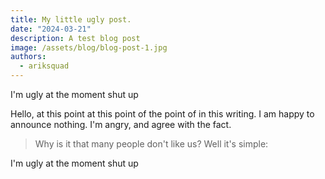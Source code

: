 ```yaml
---
title: My little ugly post.
date: "2024-03-21"
description: A test blog post
image: /assets/blog/blog-post-1.jpg
authors:
  - ariksquad
---
```


<Callout>
    I'm ugly at the moment shut up
</Callout>

Hello, at this point at this point of the point of in this writing. I am happy to announce nothing. I'm angry, and agree with the fact.

> Why is it that many people don't like us?
> Well it's simple:

<Callout type="danger">
    I'm ugly at the moment shut up
</Callout>